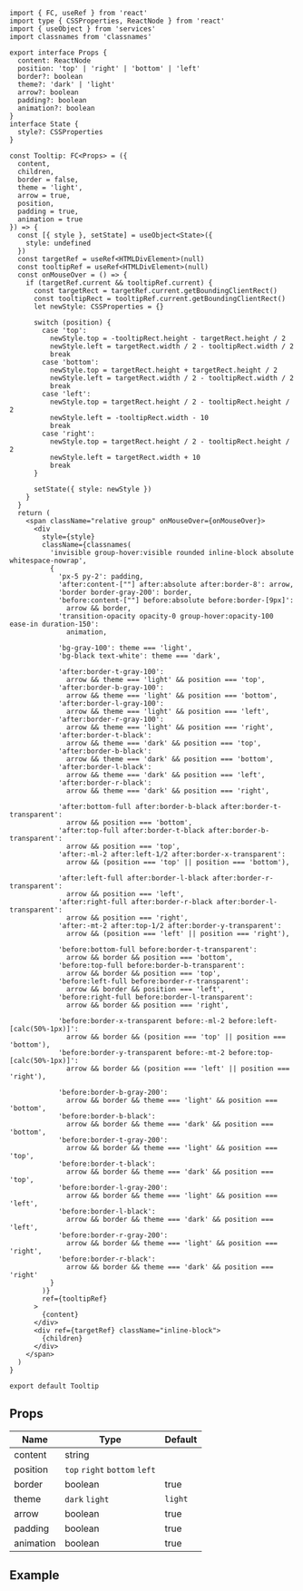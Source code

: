 
```tsx title="components/Tooltip/index.tsx"
import { FC, useRef } from 'react'
import type { CSSProperties, ReactNode } from 'react'
import { useObject } from 'services'
import classnames from 'classnames'

export interface Props {
  content: ReactNode
  position: 'top' | 'right' | 'bottom' | 'left'
  border?: boolean
  theme?: 'dark' | 'light'
  arrow?: boolean
  padding?: boolean
  animation?: boolean
}
interface State {
  style?: CSSProperties
}

const Tooltip: FC<Props> = ({
  content,
  children,
  border = false,
  theme = 'light',
  arrow = true,
  position,
  padding = true,
  animation = true
}) => {
  const [{ style }, setState] = useObject<State>({
    style: undefined
  })
  const targetRef = useRef<HTMLDivElement>(null)
  const tooltipRef = useRef<HTMLDivElement>(null)
  const onMouseOver = () => {
    if (targetRef.current && tooltipRef.current) {
      const targetRect = targetRef.current.getBoundingClientRect()
      const tooltipRect = tooltipRef.current.getBoundingClientRect()
      let newStyle: CSSProperties = {}

      switch (position) {
        case 'top':
          newStyle.top = -tooltipRect.height - targetRect.height / 2
          newStyle.left = targetRect.width / 2 - tooltipRect.width / 2
          break
        case 'bottom':
          newStyle.top = targetRect.height + targetRect.height / 2
          newStyle.left = targetRect.width / 2 - tooltipRect.width / 2
          break
        case 'left':
          newStyle.top = targetRect.height / 2 - tooltipRect.height / 2
          newStyle.left = -tooltipRect.width - 10
          break
        case 'right':
          newStyle.top = targetRect.height / 2 - tooltipRect.height / 2
          newStyle.left = targetRect.width + 10
          break
      }

      setState({ style: newStyle })
    }
  }
  return (
    <span className="relative group" onMouseOver={onMouseOver}>
      <div
        style={style}
        className={classnames(
          'invisible group-hover:visible rounded inline-block absolute whitespace-nowrap',
          {
            'px-5 py-2': padding,
            'after:content-[""] after:absolute after:border-8': arrow,
            'border border-gray-200': border,
            'before:content-[""] before:absolute before:border-[9px]':
              arrow && border,
            'transition-opacity opacity-0 group-hover:opacity-100 ease-in duration-150':
              animation,

            'bg-gray-100': theme === 'light',
            'bg-black text-white': theme === 'dark',

            'after:border-t-gray-100':
              arrow && theme === 'light' && position === 'top',
            'after:border-b-gray-100':
              arrow && theme === 'light' && position === 'bottom',
            'after:border-l-gray-100':
              arrow && theme === 'light' && position === 'left',
            'after:border-r-gray-100':
              arrow && theme === 'light' && position === 'right',
            'after:border-t-black':
              arrow && theme === 'dark' && position === 'top',
            'after:border-b-black':
              arrow && theme === 'dark' && position === 'bottom',
            'after:border-l-black':
              arrow && theme === 'dark' && position === 'left',
            'after:border-r-black':
              arrow && theme === 'dark' && position === 'right',

            'after:bottom-full after:border-b-black after:border-t-transparent':
              arrow && position === 'bottom',
            'after:top-full after:border-t-black after:border-b-transparent':
              arrow && position === 'top',
            'after:-ml-2 after:left-1/2 after:border-x-transparent':
              arrow && (position === 'top' || position === 'bottom'),

            'after:left-full after:border-l-black after:border-r-transparent':
              arrow && position === 'left',
            'after:right-full after:border-r-black after:border-l-transparent':
              arrow && position === 'right',
            'after:-mt-2 after:top-1/2 after:border-y-transparent':
              arrow && (position === 'left' || position === 'right'),

            'before:bottom-full before:border-t-transparent':
              arrow && border && position === 'bottom',
            'before:top-full before:border-b-transparent':
              arrow && border && position === 'top',
            'before:left-full before:border-r-transparent':
              arrow && border && position === 'left',
            'before:right-full before:border-l-transparent':
              arrow && border && position === 'right',

            'before:border-x-transparent before:-ml-2 before:left-[calc(50%-1px)]':
              arrow && border && (position === 'top' || position === 'bottom'),
            'before:border-y-transparent before:-mt-2 before:top-[calc(50%-1px)]':
              arrow && border && (position === 'left' || position === 'right'),

            'before:border-b-gray-200':
              arrow && border && theme === 'light' && position === 'bottom',
            'before:border-b-black':
              arrow && border && theme === 'dark' && position === 'bottom',
            'before:border-t-gray-200':
              arrow && border && theme === 'light' && position === 'top',
            'before:border-t-black':
              arrow && border && theme === 'dark' && position === 'top',
            'before:border-l-gray-200':
              arrow && border && theme === 'light' && position === 'left',
            'before:border-l-black':
              arrow && border && theme === 'dark' && position === 'left',
            'before:border-r-gray-200':
              arrow && border && theme === 'light' && position === 'right',
            'before:border-r-black':
              arrow && border && theme === 'dark' && position === 'right'
          }
        )}
        ref={tooltipRef}
      >
        {content}
      </div>
      <div ref={targetRef} className="inline-block">
        {children}
      </div>
    </span>
  )
}

export default Tooltip
```

## Props

| Name                 | Type                          | Default |
| -------------------- | ----------------------------- | ------- |
| content<Required />  | string                        |         |
| position<Required /> | `top` `right` `bottom` `left` |         |
| border               | boolean                       | true    |
| theme                | `dark` `light`                | `light` |
| arrow                | boolean                       | true    |
| padding              | boolean                       | true    |
| animation            | boolean                       | true    |

## Example

<Codesandbox name="tooltip" />
